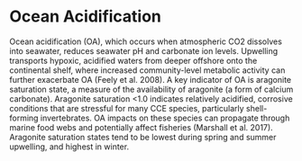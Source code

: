 # Ocean Acidification

Ocean acidification (OA), which occurs when atmospheric CO2 dissolves into seawater, reduces seawater pH and carbonate ion levels. Upwelling transports hypoxic, acidified waters from deeper offshore onto the continental shelf, where increased community-level metabolic activity can further exacerbate OA (Feely et al. 2008). A key indicator of OA is aragonite saturation state, a measure of the availability of aragonite (a form of calcium carbonate). Aragonite saturation <1.0 indicates relatively acidified, corrosive conditions that are stressful for many CCE species, particularly shell-forming invertebrates. OA impacts on these species can propagate through marine food webs and potentially affect fisheries (Marshall et al. 2017). Aragonite saturation states tend to be lowest during spring and summer upwelling, and highest in winter.